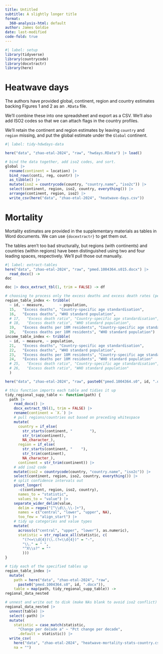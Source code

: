 ```yaml
---
title: Untitled
subtitle: A slightly longer title
format:
  360-analysis-html: default
author: James Goldie
date: last-modified
code-fold: true
---
```


```r
#| label: setup
library(tidyverse)
library(countrycode)
library(docxtractr)
library(here)
```

# Heatwave days

The authors have provided global, continent, region and country estimates backing Figures 1 and 2 as an `.RData` file.

We'll combine these into one spreadsheet and export as a CSV. We'll also add ISO2 codes so that we can attach flags in the country profiles.

We'll retain the continent and region estimates by leaving `country` and `region` missing, and put the global estimate under the `Global` continent.

```r
#| label: tidy-hdwdays-data

here("data", "zhao-etal-2024", "raw", "hwdays.RData") |> load()

# bind the data together, add iso2 codes, and sort. 
global |>
  rename(continent = location) |>
  bind_rows(conti, reg, countr) |>
  as_tibble() |>
  mutate(iso2 = countrycode(country, "country.name", "iso2c")) |>
  select(continent, region, iso2, country, everything()) |>
  arrange(continent, region, iso2) |>
  write_csv(here("data", "zhao-etal-2024", "heatwave-days.csv"))
```

# Mortality

Mortality estimates are provided in the supplementary materials as tables in Word documents. We can use `{docextractr}` to get them out.

The tables aren't too bad structurally, but regions (with continents) and countries (within regions) have been distinguished using two and four leading spaces, respectively. We'll pull those out manually.

```r
#| label: extract-tables
here("data", "zhao-etal-2024", "raw", "pmed.1004364.s015.docx") |>
  read_docx() ->
doc

doc |> docx_extract_tbl(1, trim = FALSE) -> df

# choosing to process only the excess deaths and excess death rates (per 10M)
region_table_index <- tribble(
  ~ id, ~ measure,       ~ population,
  15,   "Excess deaths", "Country-specific age standardisation",
  16,   "Excess deaths", "WHO standard population",
  # 17,   "Excess death ratio", "Country-specific age standardisation",
  # 18,   "Excess death ratio", "WHO standard population",
  19,   "Excess deaths per 10M residents", "Country-specific age standardisation",
  20,   "Excess deaths per 10M residents", "WHO standard population")
income_table_index <- tribble(
  ~ id, ~ measure, ~ population,
  21,   "Excess deaths", "Country-specific age standardisation",
  22,   "Excess deaths", "WHO standard population",
  23,   "Excess deaths per 10M residents", "Country-specific age standardisation",
  24,   "Excess deaths per 10M residents", "WHO standard population"
  # 25,   "Excess death ratio", "Country-specific age standardisation",
  # 26,   "Excess death ratio", "WHO standard population"
  )

here("data", "zhao-etal-2024", "raw", paste0("pmed.1004364.s0", id, ".docx"))

# this function imports each table and tidies it up
tidy_regional_supp_table <- function(path) {
  path |>
    read_docx() |>
    docx_extract_tbl(1, trim = FALSE) |>
    rename(continent = `X.`) |>
    # pull regions/countries out based on preceding whitespace
    mutate(
      country = if_else(
        str_starts(continent, "        "),
        str_trim(continent),
        NA_character_),
      region = if_else(
        str_starts(continent, "    "),
        str_trim(continent),
        NA_character_),
      continent = str_trim(continent)) |>
    # add iso2 code
    mutate(iso2 = countrycode(country, "country.name", "iso2c")) |>
    select(continent, region, iso2, country, everything()) |>
    # split confidence intervals out
    pivot_longer(
      -c(continent, region, iso2, country),
      names_to = "statistic",
      values_to = "value") |>
    separate_wider_delim(value,
      delim = regex("[^\\d\\.\\-]+"),
      names = c("central", "lower", "upper", NA),
      too_few = "align_start") |>
    # tidy up categories and value types
    mutate(
      across(c("central", "upper", "lower"), as.numeric),
      statistic = str_replace_all(statistic, c(
        "(?<=\\d{4})\\.(?=\\d{4})" = "-",
        "\\." = " ",
        "^X\\s?" = ""
        )))
}

# tidy each of the specified tables up
region_table_index |>
  mutate(
    path = here("data", "zhao-etal-2024", "raw",
      paste0("pmed.1004364.s0", id, ".docx")),
    table = map(path, tidy_regional_supp_table)) ->
regional_data_nested

# unnest and write out to disk (make NAs blank to avoid iso2 conflict)
regional_data_nested |>
  unnest(table) |>
  select(-path) |>
  mutate(
    statistic = case_match(statistic,
      "Change per decade a" ~ "Pct change per decade",
      .default = statistic)) |>
  write_csv(
    here("data", "zhao-etal-2024", "heatwave-mortality-stats-country.csv"),
    na = "")
```

